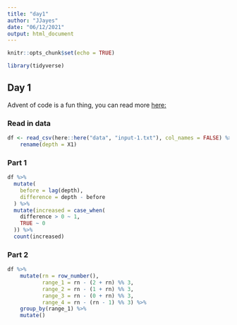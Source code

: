 ```yaml
---
title: "day1"
author: "JJayes"
date: "06/12/2021"
output: html_document
---
```


```r
knitr::opts_chunk$set(echo = TRUE)

library(tidyverse)
```

## Day 1

Advent of code is a fun thing, you can read more [here:](https://adventofcode.com/2021/)

### Read in data

```r
df <- read_csv(here::here("data", "input-1.txt"), col_names = FALSE) %>% as_tibble() %>% 
    rename(depth = X1)
```

### Part 1

```r
df %>%
  mutate(
    before = lag(depth),
    difference = depth - before
  ) %>%
  mutate(increased = case_when(
    difference > 0 ~ 1,
    TRUE ~ 0
  )) %>%
  count(increased)
```

### Part 2

```r
df %>% 
    mutate(rn = row_number(),
           range_1 = rn - (2 + rn) %% 3,
           range_2 = rn - (1 + rn) %% 3,
           range_3 = rn - (0 + rn) %% 3,
           range_4 = rn - (rn - 1) %% 3) %>% 
    group_by(range_1) %>% 
    mutate()
```

